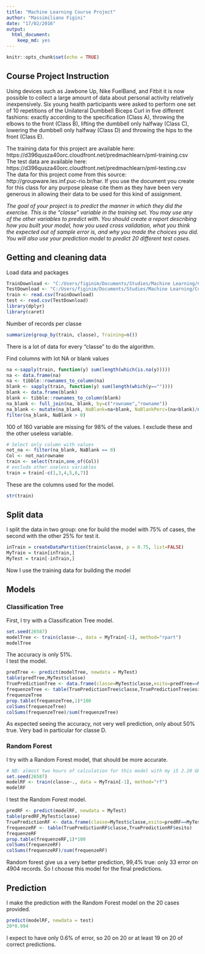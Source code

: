---
title: "Machine Learning Course Project"
author: "Massimiliano Figini"
date: "17/02/2016"
output: 
  html_document: 
    keep_md: yes
---

```{r setup, include=FALSE}
knitr::opts_chunk$set(echo = TRUE)
```

## Course Project Instruction

Using devices such as Jawbone Up, Nike FuelBand, and Fitbit it is now possible to collect a large amount of data about personal activity relatively inexpensively.
Six young health participants were asked to perform one set of 10 repetitions of the Unilateral Dumbbell Biceps Curl in five different fashions: exactly according to the specification (Class A), throwing the elbows to the front (Class B), lifting the dumbbell only halfway (Class C), lowering the dumbbell only halfway (Class D) and throwing the hips to the front (Class E).

The training data for this project are available here:  
https://d396qusza40orc.cloudfront.net/predmachlearn/pml-training.csv  
The test data are available here:  
https://d396qusza40orc.cloudfront.net/predmachlearn/pml-testing.csv  
The data for this project come from this source:   http://groupware.les.inf.puc-rio.br/har. If you use the document you create for this class for any purpose please cite them as they have been very generous in allowing their data to be used for this kind of assignment.  

*The goal of your project is to predict the manner in which they did the exercise. This is the "classe" variable in the training set. You may use any of the other variables to predict with. You should create a report describing how you built your model, how you used cross validation, what you think the expected out of sample error is, and why you made the choices you did. You will also use your prediction model to predict 20 different test cases.*


## Getting and cleaning data

Load data and packages

```{r getting, message=FALSE, warning=FALSE}
TrainDownload <- "C:/Users/figinim/Documents/Studies/Machine Learning/Course Project/pml-training.csv"
TestDownload <- "C:/Users/figinim/Documents/Studies/Machine Learning/Course Project/pml-testing.csv"
train <- read.csv(TrainDownload)
test <- read.csv(TestDownload)
library(dplyr)
library(caret)
```

Number of records per classe

```{r exploring, message=FALSE, warning=FALSE}
summarize(group_by(train, classe), Training=n())
```

There is a lot of data for every "classe" to do the algorithm.  
  
Find columns with lot NA or blank values

```{r finding, message=FALSE, warning=FALSE}
na <-sapply(train, function(y) sum(length(which(is.na(y)))))
na <- data.frame(na)
na <- tibble::rownames_to_column(na)
blank <- sapply(train, function(y) sum(length(which(y==""))))
blank <- data.frame(blank)
blank <- tibble::rownames_to_column(blank)
na_blank <- full_join(na, blank, by=c("rowname","rowname"))
na_blank <- mutate(na_blank, NaBlank=na+blank, NaBlankPerc=(na+blank)/nrow(train)*100)
filter(na_blank, NaBlank > 0)
```

100 of 160 variable are missing for 98% of the values. I exclude these and the other useless variable.

```{r cleaning, message=FALSE, warning=FALSE}
# Select only column with values
not_na <- filter(na_blank, NaBlank == 0)
Col <- not_na$rowname
train <- select(train,one_of(Col))
# exclude other useless variables
train = train[-c(1,3,4,5,6,7)]
```

These are the columns used for the model.

```{r finalData, message=FALSE, warning=FALSE}
str(train)
```


## Split data

I split the data in two group: one for build the model with 75% of cases, the second with the other 25% for test it.

```{r training, message=FALSE, warning=FALSE}
inTrain = createDataPartition(train$classe, p = 0.75, list=FALSE)
MyTrain = train[inTrain,]
MyTest = train[-inTrain,]
```

Now I use the training data for building the model


## Models

### Classification Tree

First, I try with a Classification Tree model.

```{r modelTree, message=FALSE, warning=FALSE}
set.seed(26587)
modelTree <- train(classe~., data = MyTrain[-1], method="rpart")
modelTree
```

The accuracy is only 51%.  
I test the model.  

```{r predictionTree, message=FALSE, warning=FALSE}
predTree <- predict(modelTree, newdata = MyTest)
table(predTree,MyTest$classe)
TruePredictionTree <- data.frame(classe=MyTest$classe,esito=predTree==MyTest$classe)
frequenzeTree <- table(TruePredictionTree$classe,TruePredictionTree$esito)
frequenzeTree
prop.table(frequenzeTree,1)*100
colSums(frequenzeTree)
colSums(frequenzeTree)/sum(frequenzeTree)
```

As expected seeing the accuracy, not very well prediction, only about 50% true. Very bad in particular for classe D.


### Random Forest

I try with a Random Forest model, that should be more accurate.

```{r modelRandomForest, message=FALSE, warning=FALSE}
# NB: almost two hours of calculation for this model with my i5 2.20 GHz 8 GB RAM
set.seed(26587)
modelRF <- train(classe~., data = MyTrain[-1], method="rf")
modelRF
```

I test the Random Forest model.

```{r predictionRandomForest, message=FALSE, warning=FALSE}
predRF <- predict(modelRF, newdata = MyTest)
table(predRF,MyTest$classe)
TruePredictionRF <- data.frame(classe=MyTest$classe,esito=predRF==MyTest$classe)
frequenzeRF <- table(TruePredictionRF$classe,TruePredictionRF$esito)
frequenzeRF
prop.table(frequenzeRF,1)*100
colSums(frequenzeRF)
colSums(frequenzeRF)/sum(frequenzeRF)
```

Random forest give us a very better prediction, 99,4% true: only 33 error on 4904 records. So I choose this model for the final predictions.


## Prediction

I make the prediction with the Random Forest model on the 20 cases provided.

```{r TestPrediction, message=FALSE, warning=FALSE}
predict(modelRF, newdata = test)
20*0.994
```

I expect to have only 0.6% of error, so 20 on 20 or at least 19 on 20 of correct predictions.
